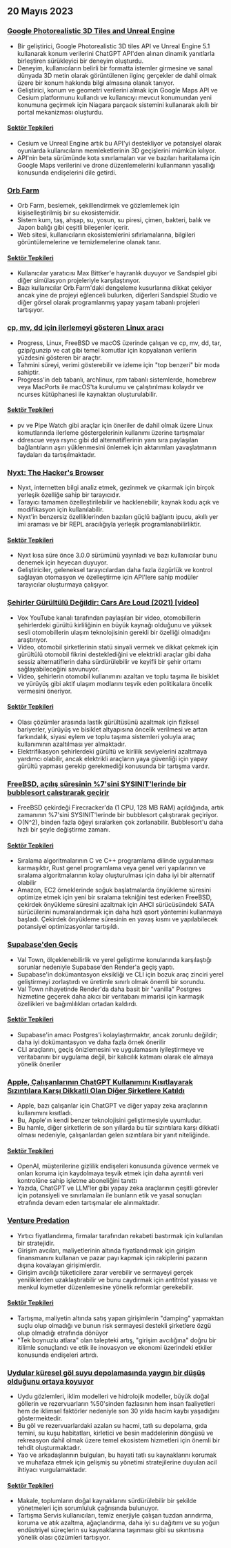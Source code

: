 

<CallToAction />

<Steps>

## 20 Mayıs 2023

### [Google Photorealistic 3D Tiles and Unreal Engine](https://nilsbakker.nl/portfolio/3d-tiles/)

- Bir geliştirici, Google Photorealistic 3D tiles API ve Unreal Engine 5.1 kullanarak konum verilerini ChatGPT API'den alınan dinamik yanıtlarla birleştiren sürükleyici bir deneyim oluşturdu.
- Deneyim, kullanıcıların belirli bir formatta istemler girmesine ve sanal dünyada 3D metin olarak görüntülenen ilginç gerçekler de dahil olmak üzere bir konum hakkında bilgi almasına olanak tanıyor.
- Geliştirici, konum ve geometri verilerini almak için Google Maps API ve Cesium platformunu kullandı ve kullanıcıyı mevcut konumundan yeni konumuna geçirmek için Niagara parçacık sistemini kullanarak akıllı bir portal mekanizması oluşturdu.

#### [Sektör Tepkileri](http://news.ycombinator.com/item?id=36000631)

- Cesium ve Unreal Engine artık bu API'yi destekliyor ve potansiyel olarak oyunlarda kullanıcıların memleketlerinin 3D geçişlerini mümkün kılıyor.
- API'nin beta sürümünde kota sınırlamaları var ve bazıları haritalama için Google Maps verilerini ve drone düzenlemelerini kullanmanın yasallığı konusunda endişelerini dile getirdi.

### [Orb Farm](https://orb.farm/)

- Orb Farm, beslemek, şekillendirmek ve gözlemlemek için kişiselleştirilmiş bir su ekosistemidir.
- Sistem kum, taş, ahşap, su, yosun, su piresi, çimen, bakteri, balık ve Japon balığı gibi çeşitli bileşenler içerir.
- Web sitesi, kullanıcıların ekosistemlerini sıfırlamalarına, bilgileri görüntülemelerine ve temizlemelerine olanak tanır.

#### [Sektör Tepkileri](http://news.ycombinator.com/item?id=35999835)

- Kullanıcılar yaratıcısı Max Bittker'e hayranlık duyuyor ve Sandspiel gibi diğer simülasyon projeleriyle karşılaştırıyor.
- Bazı kullanıcılar Orb.Farm'daki dengeleme kusurlarına dikkat çekiyor ancak yine de projeyi eğlenceli bulurken, diğerleri Sandspiel Studio ve diğer görsel olarak programlanmış yapay yaşam tabanlı projeleri tartışıyor.

### [cp, mv, dd için ilerlemeyi gösteren Linux aracı](https://github.com/Xfennec/progress)

- Progress, Linux, FreeBSD ve macOS üzerinde çalışan ve cp, mv, dd, tar, gzip/gunzip ve cat gibi temel komutlar için kopyalanan verilerin yüzdesini gösteren bir araçtır.
- Tahmini süreyi, verimi gösterebilir ve izleme için "top benzeri" bir moda sahiptir.
- Progress'in deb tabanlı, archlinux, rpm tabanlı sistemlerde, homebrew veya MacPorts ile macOS'ta kurulumu ve çalıştırılması kolaydır ve ncurses kütüphanesi ile kaynaktan oluşturulabilir.

#### [Sektör Tepkileri](http://news.ycombinator.com/item?id=36000407)

- pv ve Pipe Watch gibi araçlar için öneriler de dahil olmak üzere Linux komutlarında ilerleme göstergelerinin kullanımı üzerine tartışmalar
- ddrescue veya rsync gibi dd alternatiflerinin yanı sıra paylaşılan bağlantıların aşırı yüklenmesini önlemek için aktarımları yavaşlatmanın faydaları da tartışılmaktadır.

### [Nyxt: The Hacker's Browser](https://nyxt.atlas.engineer/)

- Nyxt, internetten bilgi analiz etmek, gezinmek ve çıkarmak için birçok yerleşik özelliğe sahip bir tarayıcıdır.
- Tarayıcı tamamen özelleştirilebilir ve hacklenebilir, kaynak kodu açık ve modifikasyon için kullanılabilir.
- Nyxt'in benzersiz özelliklerinden bazıları güçlü bağlantı ipucu, akıllı yer imi araması ve bir REPL aracılığıyla yerleşik programlanabilirliktir.

#### [Sektör Tepkileri](http://news.ycombinator.com/item?id=36006423)

- Nyxt kısa süre önce 3.0.0 sürümünü yayınladı ve bazı kullanıcılar bunu denemek için heyecan duyuyor.
- Geliştiriciler, geleneksel tarayıcılardan daha fazla özgürlük ve kontrol sağlayan otomasyon ve özelleştirme için API'lere sahip modüler tarayıcılar oluşturmaya çalışıyor.

### [Şehirler Gürültülü Değildir: Cars Are Loud (2021) [video]](https://www.youtube.com/watch?v=CTV-wwszGw8)

- Vox YouTube kanalı tarafından paylaşılan bir video, otomobillerin şehirlerdeki gürültü kirliliğinin en büyük kaynağı olduğunu ve yüksek sesli otomobillerin ulaşım teknolojisinin gerekli bir özelliği olmadığını araştırıyor.
- Video, otomobil şirketlerinin statü sinyali vermek ve dikkat çekmek için gürültülü otomobil fikrini desteklediğini ve elektrikli araçlar gibi daha sessiz alternatiflerin daha sürdürülebilir ve keyifli bir şehir ortamı sağlayabileceğini savunuyor.
- Video, şehirlerin otomobil kullanımını azaltan ve toplu taşıma ile bisiklet ve yürüyüş gibi aktif ulaşım modlarını teşvik eden politikalara öncelik vermesini öneriyor.

#### [Sektör Tepkileri](http://news.ycombinator.com/item?id=35999950)

- Olası çözümler arasında lastik gürültüsünü azaltmak için fiziksel bariyerler, yürüyüş ve bisiklet altyapısına öncelik verilmesi ve artan farkındalık, siyasi eylem ve toplu taşıma sistemleri yoluyla araç kullanımının azaltılması yer almaktadır.
- Elektrifikasyon şehirlerdeki gürültü ve kirlilik seviyelerini azaltmaya yardımcı olabilir, ancak elektrikli araçların yaya güvenliği için yapay gürültü yapması gerekip gerekmediği konusunda bir tartışma vardır.

### [FreeBSD, açılış süresinin %7'sini SYSINIT'lerinde bir bubblesort çalıştırarak geçirir](https://twitter.com/cperciva/status/1659558311920914432)

- FreeBSD çekirdeği Firecracker'da (1 CPU, 128 MB RAM) açıldığında, artık zamanının %7'sini SYSINIT'lerinde bir bubblesort çalıştırarak geçiriyor.
- O(N^2), binden fazla öğeyi sıralarken çok zorlanabilir. Bubblesort'u daha hızlı bir şeyle değiştirme zamanı.

#### [Sektör Tepkileri](http://news.ycombinator.com/item?id=36002574)

- Sıralama algoritmalarının C ve C++ programlama dilinde uygulanması karmaşıktır, Rust genel programlama veya genel veri yapılarının ve sıralama algoritmalarının kolay oluşturulması için daha iyi bir alternatif olabilir
- Amazon, EC2 örneklerinde soğuk başlatmalarda önyükleme süresini optimize etmek için yeni bir sıralama tekniğini test ederken FreeBSD, çekirdek önyükleme süresini azaltmak için AHCI sürücüsündeki SATA sürücülerini numaralandırmak için daha hızlı qsort yöntemini kullanmaya başladı. Çekirdek önyükleme süresinin en yavaş kısmı ve yapılabilecek potansiyel optimizasyonlar tartışıldı.

### [Supabase'den Geçiş](https://blog.val.town/blog/migrating-from-supabase)

- Val Town, ölçeklenebilirlik ve yerel geliştirme konularında karşılaştığı sorunlar nedeniyle Supabase'den Render'a geçiş yaptı.
- Supabase'in dokümantasyon eksikliği ve CLI için bozuk araç zinciri yerel geliştirmeyi zorlaştırdı ve üretimle sınırlı olmak önemli bir sorundu.
- Val Town nihayetinde Render'da daha basit bir "vanilla" Postgres hizmetine geçerek daha akıcı bir veritabanı mimarisi için karmaşık özellikleri ve bağımlılıkları ortadan kaldırdı.

#### [Sektör Tepkileri](http://news.ycombinator.com/item?id=36004925)

- Supabase'in amacı Postgres'i kolaylaştırmaktır, ancak zorunlu değildir; daha iyi dokümantasyon ve daha fazla örnek önerilir
- CLI araçlarını, geçiş önizlemesini ve uygulamasını iyileştirmeye ve veritabanını bir uygulama değil, bir kalıcılık katmanı olarak ele almaya yönelik öneriler

### [Apple, Çalışanlarının ChatGPT Kullanımını Kısıtlayarak Sızıntılara Karşı Dikkatli Olan Diğer Şirketlere Katıldı](https://www.wsj.com/articles/apple-restricts-use-of-chatgpt-joining-other-companies-wary-of-leaks-d44d7d34)

- Apple, bazı çalışanlar için ChatGPT ve diğer yapay zeka araçlarının kullanımını kısıtladı.
- Bu, Apple'ın kendi benzer teknolojisini geliştirmesiyle uyumludur.
- Bu hamle, diğer şirketlerin de son yıllarda bu tür sızıntılara karşı dikkatli olması nedeniyle, çalışanlardan gelen sızıntılara bir yanıt niteliğinde.

#### [Sektör Tepkileri](http://news.ycombinator.com/item?id=36000079)

- OpenAI, müşterilerine gizlilik endişeleri konusunda güvence vermek ve onları koruma için kaydolmaya teşvik etmek için daha ayrıntılı veri kontrolüne sahip işletme aboneliğini tanıttı
- Yazıda, ChatGPT ve LLM'ler gibi yapay zeka araçlarının çeşitli görevler için potansiyeli ve sınırlamaları ile bunların etik ve yasal sonuçları etrafında devam eden tartışmalar ele alınmaktadır.

### [Venture Predation](https://papers.ssrn.com/sol3/papers.cfm?abstract_id=4437360)

- Yırtıcı fiyatlandırma, firmalar tarafından rekabeti bastırmak için kullanılan bir stratejidir.
- Girişim avcıları, maliyetlerinin altında fiyatlandırmak için girişim finansmanını kullanan ve pazar payı kapmak için rakiplerini pazarın dışına kovalayan girişimlerdir.
- Girişim avcılığı tüketicilere zarar verebilir ve sermayeyi gerçek yeniliklerden uzaklaştırabilir ve bunu caydırmak için antitröst yasası ve menkul kıymetler düzenlemesine yönelik reformlar gerekebilir.

#### [Sektör Tepkileri](http://news.ycombinator.com/item?id=36003096)

- Tartışma, maliyetin altında satış yapan girişimlerin "damping" yapmaktan suçlu olup olmadığı ve bunun risk sermayesi destekli şirketlere özgü olup olmadığı etrafında dönüyor
- "Tek boynuzlu atlara" olan talepteki artış, "girişim avcılığına" doğru bir itilimle sonuçlandı ve etik ile inovasyon ve ekonomi üzerindeki etkiler konusunda endişeleri artırdı.

### [Uydular küresel göl suyu depolamasında yaygın bir düşüş olduğunu ortaya koyuyor](https://www.science.org/doi/10.1126/science.abo2812)

- Uydu gözlemleri, iklim modelleri ve hidrolojik modeller, büyük doğal göllerin ve rezervuarların %50'sinden fazlasının hem insan faaliyetleri hem de iklimsel faktörler nedeniyle son 30 yılda hacim kaybı yaşadığını göstermektedir.
- Bu göl ve rezervuarlardaki azalan su hacmi, tatlı su depolama, gıda temini, su kuşu habitatları, kirletici ve besin maddelerinin döngüsü ve rekreasyon dahil olmak üzere temel ekosistem hizmetleri için önemli bir tehdit oluşturmaktadır.
- Yao ve arkadaşlarının bulguları, bu hayati tatlı su kaynaklarını korumak ve muhafaza etmek için gelişmiş su yönetimi stratejilerine duyulan acil ihtiyacı vurgulamaktadır.

#### [Sektör Tepkileri](http://news.ycombinator.com/item?id=35999438)

- Makale, toplumların doğal kaynaklarını sürdürülebilir bir şekilde yönetmeleri için sorumluluk çağrısında bulunuyor.
- Tartışma Servis kullanıcıları, temiz enerjiyle çalışan tuzdan arındırma, koruma ve atık azaltma, ağaçlandırma, daha iyi su dağıtımı ve su yoğun endüstriyel süreçlerin su kaynaklarına taşınması gibi su sıkıntısına yönelik olası çözümleri tartışıyor.

</Steps>
